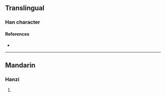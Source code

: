 {{character info/new}}
==Translingual==

===Han character===
{{Han char|rn=96|rad=玉|as=08|sn=12|four=|canj=MGOG|ids=⿰𤣩隹}}

====References====
* {{Han ref|kx=0734.160|dkj=21055|dj=1146.180|hdz=21122.090|uh=741F|ud=29727}}

----

==Mandarin==

===Hanzi===
{{cmn-hanzi|pin=[[wéi]] ([[wei2]]), [[zuó]] ([[zuo2]])|wg=wei<sup>2</sup>, tso<sup>2</sup>}}

# {{rfdef|cmn|sort=玉08}}